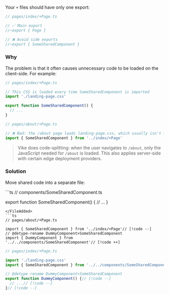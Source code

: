 
Your <Link href="/config#files">`+` files</Link> should have only one export:

```ts
// pages/index/+Page.ts

// ✅ Main export
//~export { Page }

// ❌ Avoid side exports
//~export { SomeSharedComponent }
```


### Why

The problem is that it often causes unnecessary code to be loaded on the client-side. For example:

```ts
// pages/index/+Page.ts

// This CSS is loaded every time SomeSharedComponent is imported
import './landing-page.css'

export function SomeSharedComponent() {
  // ...
}
```
```ts
// pages/about/+Page.ts

// ❌ Bad: the /about page loads landing-page.css, which usually isn't what you want
import { SomeSharedComponent } from '../index/+Page'
```

> Vike does code-splitting: when the user navigates to `/about`, only the JavaScript needed for `/about` is loaded. This also applies server-side with certain edge deployment providers.


### Solution

Move shared code into a separate file:

<FileAdded>
```ts
// components/SomeSharedComponent.ts

export function SomeSharedComponent() {
  // ...
}
```
</FileAdded>
```ts
// pages/about/+Page.ts

import { SomeSharedComponent } from '../index/+Page'// [!code --]
// @detype-rename DummyComponent>SomeSharedComponent
import { DummyComponent } from '../../components/SomeSharedComponent'// [!code ++]
```
```ts
// pages/index/+Page.ts

import './landing-page.css'
import { SomeSharedComponent } from '../../components/SomeSharedComponent'// [!code ++]

// @detype-rename DummyComponent>SomeSharedComponent
export function DummyComponent() {// [!code --]
  // ...// [!code --]
}// [!code --]
```
